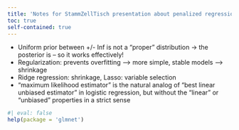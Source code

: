 ```yaml
---
title: 'Notes for StammZellTisch presentation about penalized regression'
toc: true
self-contained: true
---
```


* Uniform prior between +/- Inf is not a "proper" distribution -> the posterior is -- so it works effectively!
* Regularization: prevents overfitting --> more simple, stable models --> shrinkage
* Ridge regression: shrinkage, Lasso: variable selection
* "maximum likelihood estimator" is the natural analog of "best linear unbiased estimator" in logistic regression, but without the “linear” or “unbiased” properties in a strict sense

```r
#| eval: false
help(package = 'glmnet')
```

